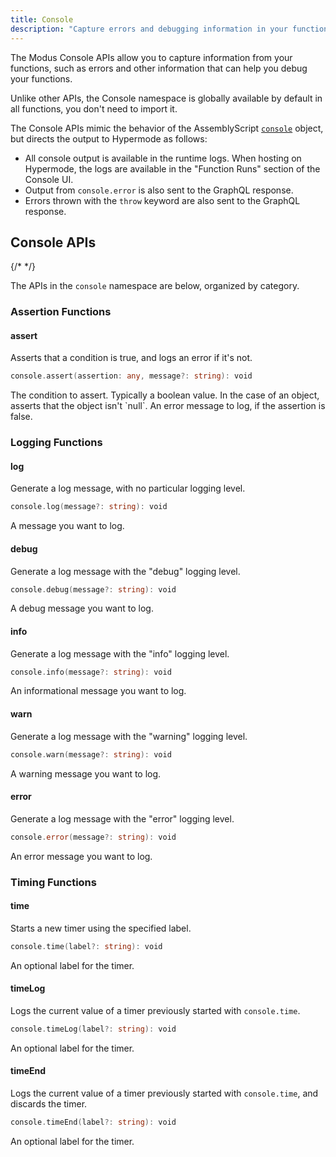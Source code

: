 ```yaml
---
title: Console
description: "Capture errors and debugging information in your functions"
---
```



<SdkHeader language="Go" feature="Console" />

The Modus Console APIs allow you to capture information from your functions,
such as errors and other information that can help you debug your functions.

<Info>
  Unlike other APIs, the Console namespace is globally available by default in
  all functions, you don't need to import it.
</Info>

The Console APIs mimic the behavior of the AssemblyScript
[`console`](https://www.assemblyscript.org/stdlib/console.html) object, but
directs the output to Hypermode as follows:

- All console output is available in the runtime logs. When hosting on
  Hypermode, the logs are available in the "Function Runs" section of the
  Console UI.
- Output from `console.error` is also sent to the GraphQL response.
- Errors thrown with the `throw` keyword are also sent to the GraphQL response.

## Console APIs

{/* <!-- vale Google.Headings = NO --> */}

The APIs in the `console` namespace are below, organized by category.

<SdkTip />

### Assertion Functions

#### assert

Asserts that a condition is true, and logs an error if it's not.

```go
console.assert(assertion: any, message?: string): void
```

<ResponseField name="assertion" type="any" required>
  The condition to assert. Typically a boolean value. In the case of an object,
  asserts that the object isn't `null`.
</ResponseField>

<ResponseField name="message" type="string">
  An error message to log, if the assertion is false.
</ResponseField>

### Logging Functions

#### log

Generate a log message, with no particular logging level.

```go
console.log(message?: string): void
```

<ResponseField name="message" type="string">
  A message you want to log.
</ResponseField>

#### debug

Generate a log message with the "debug" logging level.

```go
console.debug(message?: string): void
```

<ResponseField name="message" type="string">
  A debug message you want to log.
</ResponseField>

#### info

Generate a log message with the "info" logging level.

```go
console.info(message?: string): void
```

<ResponseField name="message" type="string">
  An informational message you want to log.
</ResponseField>

#### warn

Generate a log message with the "warning" logging level.

```go
console.warn(message?: string): void
```

<ResponseField name="message" type="string">
  A warning message you want to log.
</ResponseField>

#### error

Generate a log message with the "error" logging level.

```go
console.error(message?: string): void
```

<ResponseField name="message" type="string">
  An error message you want to log.
</ResponseField>

### Timing Functions

#### time

Starts a new timer using the specified label.

```go
console.time(label?: string): void
```

<ResponseField name="label" type="string">
  An optional label for the timer.
</ResponseField>

#### timeLog

Logs the current value of a timer previously started with `console.time`.

```go
console.timeLog(label?: string): void
```

<ResponseField name="label" type="string">
  An optional label for the timer.
</ResponseField>

#### timeEnd

Logs the current value of a timer previously started with `console.time`, and
discards the timer.

```go
console.timeEnd(label?: string): void
```

<ResponseField name="label" type="string">
  An optional label for the timer.
</ResponseField>

